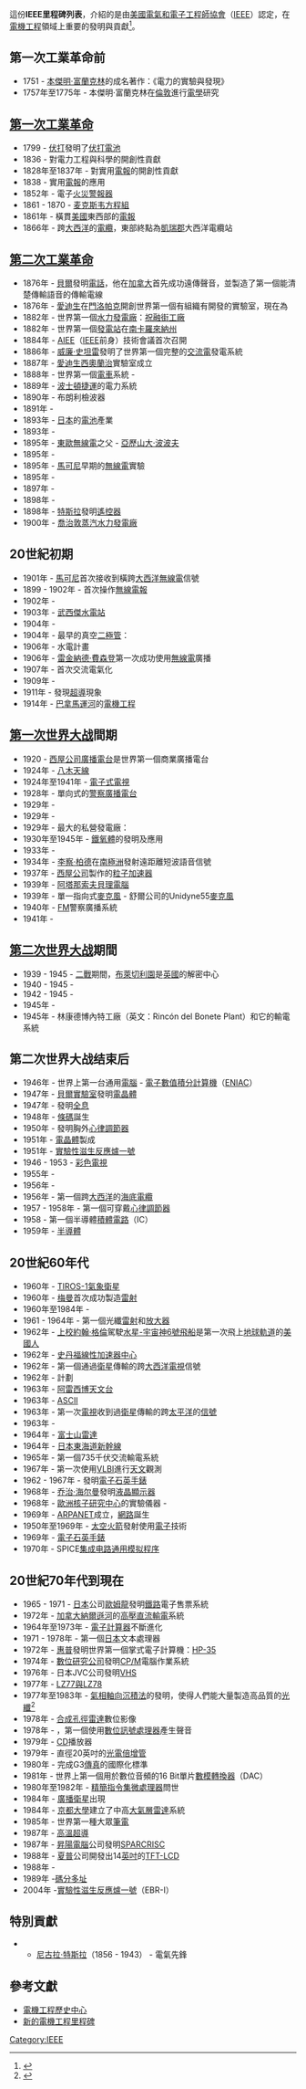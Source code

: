 {{Expand language|en}}這份'''IEEE里程碑列表'''，介紹的是由[[美國電氣和電子工程師協會|美國電氣和電子工程師協會]]（[[IEEE|IEEE]]）認定，在[[電機工程|電機工程]]領域上重要的發明與貢獻<ref>{{Cite web|url=http://www.ieeeghn.org/wiki/index.php/Milestones:List_of_IEEE_Milestones|title=全球歷史網路：電機工程里程碑列表|accessdate=2015-09-16|archive-date=2015-02-18|archive-url=https://web.archive.org/web/20150218075758/http://www.ieeeghn.org/wiki/index.php/Milestones:List_of_IEEE_Milestones|dead-url=yes}}</ref>。

==第一次工業革命前==
*1751 - [[本傑明·富蘭克林|本傑明·富蘭克林]]的成名著作：《電力的實驗與發現》
*1757年至1775年 - 本傑明·富蘭克林在[[倫敦|倫敦]]進行[[電學|電學]]研究

==[[第一次工業革命|第一次工業革命]]==
*1799 - [[伏打|伏打]]發明了[[伏打電堆|伏打電池]]
*1836 - {{en-link|尼古拉斯·卡倫|Nicholas Callan}}對電力工程與科學的開創性貢獻
*1828年至1837年 - {{en-link|帕維爾·希林|Pavel Schilling}}對實用[[電報|電報]]的開創性貢獻
*1838 - 實用[[電報|電報]]的應用
*1852年 - 電子[[火災警報器|火災警報器]]
*1861 - 1870 - [[麦克斯韦方程組|麦克斯韦方程組]]
*1861年 - 橫貫[[美國|美國]]東西部的[[電報|電報]]
*1866年 - 跨[[大西洋|大西洋]]的[[電纜|電纜]]，東部終點為[[凱瑞郡|凱瑞郡]]大西洋電纜站

==[[第二次工業革命|第二次工業革命]]==
*1876年 - [[亞歷山大·格拉漢姆·貝爾|貝爾]]發明[[電話|電話]]，他在[[加拿大|加拿大]]首先成功遠傳聲音，並製造了第一個能清楚傳輸語音的傳輸電線
*1876年 - [[愛迪生|愛迪生]]在[[门洛帕克_(加利福尼亚州)|門洛帕克]]開創世界第一個有組織有開發的實驗室，現在為{{en-link|愛迪生博物館|Thomas Alva Edison Memorial Tower and Museum}}
*1882年 - 世界第一個[[水力發電廠|水力發電廠]]：[[祝融街工廠|祝融街工廠]]
*1882年 - 世界第一個[[發電站|發電站]]在[[南卡羅來納州|南卡羅來納州]]
*1884年 - [[美国电气工程学会|AIEE]]（[[IEEE|IEEE]]前身）技術會議首次召開
*1886年 - [[威廉·史坦雷_(物理學家)|威廉·史坦雷]]發明了世界第一個完整的[[交流電|交流電]]發電系統
*1887年 - [[愛迪生|愛迪生]][[西奧蘭治|西奧蘭治]]實驗室成立
*1888年 - 世界第一個[[路面電車|電車]]系統 - {{en-link|里士滿聯盟客運專線|Richmond Union Passenger Railway}}
*1889年 - [[波士頓捷運|波士頓捷運]]的電力系統
*1890年 - 布朗利檢波器
*1891年 - {{en-link|愛姆斯水力發電廠|Ames Hydroelectric Generating Plant}}
*1893年 - [[日本|日本]]的[[電池|電池]]產業
*1893年 - {{en-link|米爾河一號水力發電廠|Mill Creek (San Bernardino County)}}
*1895年 - [[東歐|東歐]][[無線電|無線電]]之父 - [[亞歷山大·波波夫|亞歷山大·波波夫]]
*1895年 - {{en-link|亞當斯水力發電廠|Adams Hydroelectric Generating Plant}}
*1895年 - [[馬可尼|馬可尼]]早期的[[無線電|無線電]]實驗
*1895年 - {{en-link|亞魯加水力發電廠|Jaruga Hydroelectric Power Plant}}
*1897年 - {{en-link|旭密林夠水力發電廠|Chivilingo Hydroelectric Plant}}
*1898年 - {{en-link|德蘇瀑布水力發電廠|Twelve Mile Creek (Ontario)}}
*1898年 - [[特斯拉|特斯拉]]發明[[遙控器|遙控器]]
*1900年 - [[喬治敦蒸汽水力發電廠|喬治敦蒸汽水力發電廠]]

==20世紀初期==
*1901年 - [[馬可尼|馬可尼]]首次接收到橫跨[[大西洋|大西洋]][[無線電|無線電]]信號
*1899 - 1902年 - 首次操作[[無線電報|無線電報]]
*1902年 - {{en-link|電弧變流器|Arc converter}}
*1903年 - [[武西傑水電站|武西傑水電站]]
*1904年 - {{en-link|亞歷山大森交流發電機|Alexanderson alternator}}
*1904年 - 最早的真空[[二極管|二極管]]：{{en-link|弗萊明閥|Fleming valve}}
*1906年 - {{en-link|皮納瓦|Pinawa}}水電計畫
*1906年 - [[雷金納德·費森登|雷金納德·費森登]]第一次成功使用[[無線電|無線電]]廣播
*1907年 - {{en-link|哈特福德鐵路| New York, New Haven and Hartford Railroad}}首次交流電氣化
*1909年 - {{en-link|肖松尼輸電線路| Shoshone Transmission Line}}
*1911年 - 發現[[超導|超導]]現象
*1914年 - [[巴拿馬運河|巴拿馬運河]]的[[電機工程|電機工程]]

==[[第一次世界大战|第一次世界大战]]間期==
*1920 - [[西屋公司|西屋公司]][[廣播電台|廣播電台]]是世界第一個商業廣播電台 
*1924年 - [[八木天線|八木天線]]
*1924年至1941年 - [[電視#電子式電視|電子式電視]]
*1928年 - 單向式的[[警察廣播電台|警察廣播電台]]
*1929年 - {{en-link|香農水力發電計劃|Shannon hydroelectric scheme}}
*1929年 - {{en-link|依羅廣播發射台| Yosami Transmitting Station}}
*1929年 - 最大的私營發電廠：{{en-link|溫德姆紐約客酒店電廠| Wyndham New Yorker Hotel}}
*1930年至1945年 - [[鐵氧體|鐵氧體]]的發明及應用
*1933年 - {{en-link|雙向無線電| Two - way radio }}
*1934年 - [[李察·柏德|李察·柏德]]在[[南極洲|南極洲]]發射遠距離短波語音信號
*1937年 - [[西屋公司|西屋公司]]製作的[[粒子加速器|粒子加速器]] 
*1939年 - [[阿塔那索夫貝理電腦|阿塔那索夫貝理電腦]]
*1939年 - 單一指向式[[麥克風|麥克風]] - 舒爾公司的Unidyne55[[麥克風|麥克風]]
*1940年 - [[FM|FM]]警察廣播系統
*1941年 - {{en-link|歐潘娜雷達站| Opana Radar Site }}

==[[第二次世界大战|第二次世界大战]]期間==
*1939 - 1945 - [[二戰|二戰]]期間，[[布萊切利園|布萊切利園]]是[[英國|英國]]的解密中心
*1940 - 1945 - {{en-link|麻省理工學院輻射實驗室| Radiation Laboratory (MIT) }}
*1942 - 1945 - {{en-link|美國海軍計算機實驗室| US Naval Computing Machine Laboratory }}
*1945年 - {{en-link|美林車輪平衡系統| Merrill Wheel-Balancing System }}
*1945年 - 林康德博內特工廠（英文：Rincón del Bonete Plant）和它的輸電系統

==第二次世界大战结束后==
*1946年 - 世界上第一台通用[[電腦|電腦]] - [[電子數值積分計算機|電子數值積分計算機]]（[[ENIAC|ENIAC]]）
*1947年 - [[貝爾實驗室|貝爾實驗室]]發明[[電晶體|電晶體]]
*1947年 - 發明[[全息|全息]]
*1948年 - [[條碼|條碼]]誕生
*1950年 - 發明胸外[[心律調節器|心律調節器]]
*1951年 - [[電晶體|電晶體]]製成
*1951年 - [[實驗性滋生反應爐一號|實驗性滋生反應爐一號]]
*1946 - 1953 - [[彩色電視|彩色電視]]
*1955年 - {{en-link|魏慈曼自动计算机| WEIZAC }}
*1956年 - {{en-link|RAMAC| History of IBM magnetic disk drives }}
*1956年 - 第一個跨[[大西洋|大西洋]]的[[海底電纜|海底電纜]]
*1957 - 1958年 - 第一個可穿戴[[心律調節器|心律調節器]]
*1958 - 第一個半導體[[積體電路|積體電路]]（IC）
*1959年 - [[半導體|半導體]]{{en-link|平面工藝| Planar Process }}

==20世紀60年代==
*1960年 - [[TIROS-1|TIROS-1]][[氣象衛星|氣象衛星]]
*1960年 - [[梅曼|梅曼]]首次成功製造[[雷射|雷射]]
*1960年至1984年 - {{en-link|湯瑪士·J.·華生研究中心|Thomas J. Watson Research Center}}
*1961 - 1964年 - 第一個光纖[[雷射|雷射]]和[[放大器|放大器]]
*1962年 - [[上校|上校]][[約翰·格倫|約翰·格倫]]駕駛[[水星-宇宙神6號|水星-宇宙神6號]][[飛船|飛船]]是第一次飛上[[地球軌道|地球軌道]]的[[美國人|美國人]]
*1962年 - [[SLAC國家加速器實驗室|史丹福線性加速器中心]]
*1962年 - 第一個通過[[衛星|衛星]]傳輸的跨[[大西洋|大西洋]][[電視|電視]]信號
*1962年 - {{en-link|雲雀衛星|Alouette 1}}計劃
*1963年 - [[阿雷西博天文台|阿雷西博天文台]]
*1963年 - [[ASCII|ASCII]]
*1963年 - 第一次[[電視|電視]]收到過[[衛星|衛星]]傳輸的跨[[太平洋|太平洋]]的[[信號|信號]]
*1963年 - {{en-link|托姆索克水力發電廠|Taum Sauk Hydroelectric Power Station}}
*1964年 - [[富士山|富士山]][[雷達|雷達]]
*1964年 - [[日本|日本]][[東海道新幹線|東海道新幹線]]
*1965年 - 第一個735千伏交流輸電系統
*1967年 - 第一次使用[[VLBI|VLBI]]進行[[天文|天文]]觀測
*1962 - 1967年 - 發明[[石英鐘|電子石英手錶]]
*1968年 - [[乔治·海尔曼|乔治·海尔曼]]發明[[液晶顯示器|液晶顯示器]]
*1968年 - [[歐洲核子研究中心|歐洲核子研究中心]]的實驗儀器 - {{en-link|線腔|Wire chamber}}
*1969年 - [[ARPANET|ARPANET]]成立，[[網路|網路]]誕生
*1950年至1969年 - [[太空|太空]][[火箭|火箭]]發射使用[[電子|電子]]技術
*1969年 - [[石英鐘|電子石英手錶]]
*1970年 - SPICE[[集成电路通用模拟程序|集成电路通用模拟程序]]

==20世紀70年代到現在==
*1965 - 1971 - [[日本|日本]]公司[[歐姆龍|歐姆龍]]發明[[鐵路|鐵路]]電子售票系統
*1972年 - [[加拿大|加拿大]][[納爾遜河|納爾遜河]]的[[高壓直流輸電|高壓直流輸電]]系統
*1964年至1973年 - [[電子計算器|電子計算器]]不斷進化
*1971 - 1978年 - 第一個[[日本|日本]]文本處理器{{ja-link|JW-10|JW-10}}
*1972年 - [[惠普|惠普]]發明世界第一個掌式電子計算機：[[HP-35|HP-35]]
*1974年 - [[數位研究公司|數位研究公司]]發明[[CP/M|CP/M]]電腦作業系統
*1976年 - 日本JVC公司發明[[VHS|VHS]]
*1977年 -  [[LZ77與LZ78|LZ77與LZ78]]
*1977年至1983年 - [[氣相軸向沉積法|氣相軸向沉積法]]的發明，使得人們能大量製造高品質的[[光纖|光纖]]<ref >{{Cite web|url=http://www.docin.com/p-503693637.html|title=通讯光导纤维之探讨.rtf|accessdate=2015-09-18|archive-date=2016-03-04|archive-url=https://web.archive.org/web/20160304093759/http://www.docin.com/p-503693637.html|dead-url=no}}</ref>
*1978年 - [[合成孔徑雷達|合成孔徑雷達]]數位影像
*1978年 - {{en-link|Speak & Spell (toy)|Speak & Spell (toy)}}，第一個使用[[數位訊號處理器|數位訊號處理器]]產生聲音
*1979年 - [[CD|CD]]播放器
*1979年 - 直徑20英吋的[[光電倍增管|光電倍增管]]
*1980年 - 完成G3[[傳真|傳真]]的國際化標準
*1981年 - 世界上第一個用於數位音頻的16 Bit單片[[數模轉換器|數模轉換器]]（DAC）
*1980年至1982年 - [[精簡指令集|精簡指令集]][[微處理器|微處理器]]問世
*1984年 - [[廣播衛星|廣播衛星]]出現
*1984年 - [[京都大學|京都大學]]建立了中高[[大氣層|大氣層]][[雷達|雷達]]系統
*1985年 - 世界第一種大眾[[筆電|筆電]]{{en-link|東芝T1100筆記型電腦|Toshiba T1100}}
*1987年 - [[高溫超導|高溫超導]]
*1987年 - [[昇陽電腦|昇陽電腦]]公司發明[[SPARC|SPARC]][[RISC|RISC]] 
*1988年 - [[夏普|夏普]]公司開發出14[[英吋|英吋]]的[[TFT-LCD|TFT-LCD]] 
*1988年 - {{en-link|維吉尼亞史密斯換流站|Virginia Smith Converter Station}} 
*1989年 -[[碼分多址|碼分多址]]
*2004年 -[[實驗性滋生反應爐一號|實驗性滋生反應爐一號]]（EBR-I）

==特別貢獻==
**[[尼古拉·特斯拉|尼古拉·特斯拉]]（1856 - 1943） - 電氣先鋒

==參考文獻==
{{reflist|2}}
* [https://web.archive.org/web/20100317234301/http://www.ieee.org/web/aboutus/history_center/milestones_intro.html 電機工程歷史中心]
* [http://sites.ieee.org/sv-techhist/2014/05/29/new-ieee-milestones-approved-others-in-progress/ 新的電機工程里程碑]{{Wayback|url=http://sites.ieee.org/sv-techhist/2014/05/29/new-ieee-milestones-approved-others-in-progress/ |date=20150520052453 }}
[[Category:IEEE|Category:IEEE]]